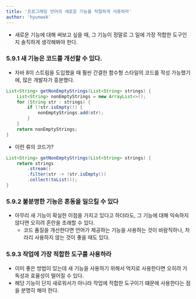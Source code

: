 ```yaml
---
title: '프로그래밍 언어의 새로운 기능을 적절하게 사용하라'
author: 'hyunwok'
---
```


- 새로운 기능에 대해 써보고 싶을 때, 그 기능이 정말로 그 일에 가장 적합한 도구인지 솔직하게 생각해봐야 한다.

### 5.9.1 새 기능은 코드를 개선할 수 있다.
- 자바 8이 스트림을 도입했을 때 훨씬 간결한 함수형 스타일의 코드를 작성 가능했기에, 많은 개발자가 흥분했다. 

```java
List<String> getNonEmptyStrings(List<String> strings) {
    List<String> nonEmptyStrings = new ArrayList<>();
    for (String str : strings) {
        if (!str.isEmpty()) {
            nonEmptyStrings.add(str);
        }
    }
    return nonEmptyStrings;
}
```
- 이런 류의 코드가?
```java
List<String> getNonEmptyStrings(List<String> strings) {
    return strings
        .stream()
        .filter(str -> !str.isEmpty())
        .collect(toList());
}
```

### 5.9.2 불분명한 기능은 혼동을 일으킬 수 있다
- 아무리 새 기능이 확실한 이점을 가지고 있다고 하더라도, 그 기능에 대해 익숙하지 않다면 오히려 혼란을 초래할 수 있다.
    - 코드 품질을 개선한다면 언어가 제공하는 기능을 사용하는 것이 바람직하나, 차라리 사용하지 않는 것이 좋을 때도 있다.

### 5.9.3 작업에 가장 적합한 도구를 사용하라
- 이미 좋은 방법이 있는데 새 기능을 사용하기 위해서 억지로 사용한다면 오히려 가독성과 효율성이 떨어질 수 있다.
- 해당 기능이 단지 새로워서가 아니라 작업에 적합한 도구이기 떄문에 사용한다는 점을 분명히 해야 한다.